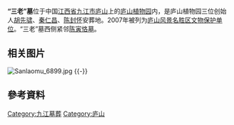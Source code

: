 {{coord|29|32|58.6|N|115|58|59.5|E|display=title|scale:10000}}
{{文物保护单位
| 级别 = 市县级
| 省名 = 江西省
| 市/县名 = 庐山风景名胜区
| 图片 = [[File:Sanlaomu_6905.jpg|240px]]
| 名称 = “三老”墓
| 编号 = 
| 分类 = 
| 所在 = [[庐山植物园|庐山植物园]]
| 时代 = 
| 登录 = 2007年6月5日
}}
'''“三老”墓'''位于中国[[江西省|江西省]][[九江市|九江市]][[庐山|庐山]]上的[[庐山植物园|庐山植物园]]内，是庐山植物园三位创始人[[胡先骕|胡先骕]]、[[秦仁昌|秦仁昌]]、[[陈封怀|陈封怀]]安葬地。2007年被列为[[庐山风景名胜区文物保护单位|庐山风景名胜区文物保护单位]]。“三老”墓西侧紧邻[[陈寅恪墓|陈寅恪墓]]。

==相关图片 ==

[[File:Sanlaomu_6899.jpg|thumb]]
{{-}}
==參考資料==
{{reflist}}
 
{{DEFAULTSORT:S}}
[[Category:九江墓葬|Category:九江墓葬]]
[[Category:庐山|Category:庐山]]